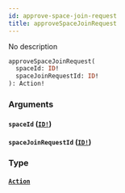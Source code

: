 ```yaml
---
id: approve-space-join-request
title: approveSpaceJoinRequest
---
```


No description

```graphql
approveSpaceJoinRequest(
  spaceId: ID!
  spaceJoinRequestId: ID!
): Action!

```

### Arguments

#### `spaceId` ([`ID!`](/docs/graphql/scalars/id))

#### `spaceJoinRequestId` ([`ID!`](/docs/graphql/scalars/id))

### Type

#### [`Action`](/docs/graphql/objects/action)
